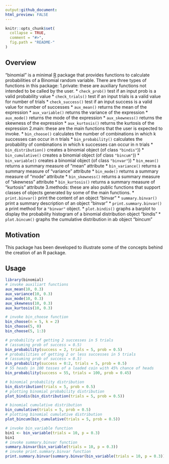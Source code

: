 ```yaml
---
output:github_document:
html_preview: FALSE
---
```


```r
knitr::opts_chunk$set(
  collapse = TRUE,
  comment = "#>",
  fig.path = "README-"
)
```

## Overview

"binomial" is a minimal [R](http://www.r-project.org/) package that provides functions to calculate probabilities of a Binomial random variable.
There are three types of functions in this package:
1.private: these are auxiliary functions not intended to be called by the user.
  * `check_prob()`  test if an input prob is a valid probability value 
  * `check_trials()` test if an input trials is a valid value for number of trials
  * `check_success()` test if an input success is a valid value for number of successes 
  * `aux_mean()` returns the mean of the expression
  * `aux_variable()` returns the variance of the expression
  * `aux_mode()` returns the mode of the expression
  * `aux_skewness()` returns the skewness of the expression
  * `aux_kurtosis()` returns the kurtosis of the expression
2.main: these are the main functions that the user is expected to invoke.
  * `bin_choose()` calculates the number of combinations in which k successes can occur in n trials
  * `bin_probability()` calculates the probability of combinations in which k successes can occur in n trials
  * `bin_distribution()` creates a binomial object (of class `"bindis"`))
  * `bin_cumulative()` creates a binomial object (of class `"bincum"`))
  * `bin_variable()` creates a binomial object (of class `"binvar"`))
  * `bin_mean()` returns a summary measure of "mean" attribute
  * `bin_variance()` returns a summary measure of "variance" attribute
  * `bin_mode()` returns a summary measure of "mode" attribute
  * `bin_skewness()` returns a summary measure of "skewness" attribute
  * `bin_kurtosis()` returns a summary measure of "kurtosis" attribute
3.methods: these are also public functions that support classes of objects generated by some of the main functions.
  * `print.binvar()` print the content of an object "binvar"
  * `summary.binvar()` print a summary description of an object "binvar"
  * `print.summary.binvar()` a print method for a `"binvar"` object.
  * `plot.bindis()` graphs a barplot to display the probability histogram of a binomial distribution object "bindis"
  * `plot.bincum()` graphs the cumulative distribution in ab object "bincum"

## Motivation

This package has been developed to illustrate some of the concepts behind the creation of an R package.

## Usage

```r
library(binomial)
# invoke auxiliart functions
aux_mean(10, 0.3)
aux_variance(10, 0.3)
aux_mode(10, 0.3)
aux_skewness(10, 0.3)
aux_kurtosis(10, 0.3)

# invoke bin_choose function
bin_choose(n = 5, k = 2)
bin_choose(5, 0)
bin_choose(5, 1:3)

# probability of getting 2 successes in 5 trials
# (assuming prob of success = 0.5)
bin_probability(success = 2, trials = 5, prob = 0.5)
# probabilities of getting 2 or less successes in 5 trials
# (assuming prob of success = 0.5)
bin_probability(success = 0:2, trials = 5, prob = 0.5)
# 55 heads in 100 tosses of a loaded coin with 45% chance of heads
bin_probability(success = 55, trials = 100, prob = 0.45)

# binomial probability distribution
bin_distribution(trials = 5, prob = 0.5)
# plotting binomial probability distribution
plot_bindis(bin_distribution(trials = 5, prob = 0.5))

# binomial cumulative distribution
bin_cumulative(trials = 5, prob = 0.5)
# plotting binomial cumulative distribution
plot_bincum(bin_cumulative(trials = 5, prob = 0.5))

# invoke bin_variable function
bin1 <- bin_variable(trials = 10, p = 0.3)
bin1
# invoke summary.binvar function
summary.binvar(bin_variable(trials = 10, p = 0.3))
# invoke print.summary.binvar function
print.summary.binvar(summary.binvar(bin_variable(trials = 10, p = 0.3)))
```

